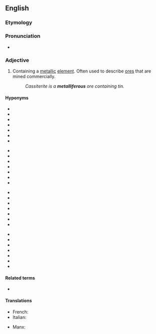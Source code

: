 ==English==

===Etymology===
{{suffix|en|metal|ferous|alt2=iferous}}

===Pronunciation===
* {{rhymes|en|ɪfəɹəs|s=5}}

===Adjective===
{{en-adj}}

# {{lb|en|metallurgy}} Containing a [[metal]]lic [[element]]. Often used to describe [[ore]]s that are mined commercially.
#: ''Cassiterite is a '''metalliferous''' ore containing tin.''

====Hyponyms====
{{top4}}
* {{l|en|aluminiferous}}
* {{l|en|antimoniferous}}
* {{l|en|arseniferous}}
* {{l|en|auriferous}}
* {{l|en|argentiferous}}
* {{l|en|chromiferous}}
* {{l|en|cobaltiferous}}
{{mid4}}
* {{l|en|cupriferous}}
* {{l|en|ferriferous}}
* {{l|en|germaniferous}}
* {{l|en|magnesiferous}}
* {{l|en|manganiferous}}
* {{l|en|molybdeniferous}}
* {{l|en|nickeliferous}}
{{mid4}}
* {{l|en|niobiferous}}
* {{l|en|palladiferous}}
* {{l|en|platiniferous}}
* {{l|en|plumbiferous}}
* {{l|en|stanniferous}}
* {{l|en|tantaliferous}}
* {{l|en|telluriferous}}
{{mid4}}
* {{l|en|titaniferous}}
* {{l|en|tungsteniferous}}
* {{l|en|uraniferous}}
* {{l|en|vanadiferous}}
* {{l|en|yttriferous}}
* {{l|en|zirconiferous}}
* {{l|en|zinciferous}}
{{bottom}}

====Related terms====
* {{l|en|metallic}}

====Translations====
{{trans-top|containing a metallic element}}
* French: {{t+|fr|métallifère}}
* Italian: {{t+|it|metallifero}}
{{trans-mid}}
* Manx: {{t|gv|meainagh}}
{{trans-bottom}}